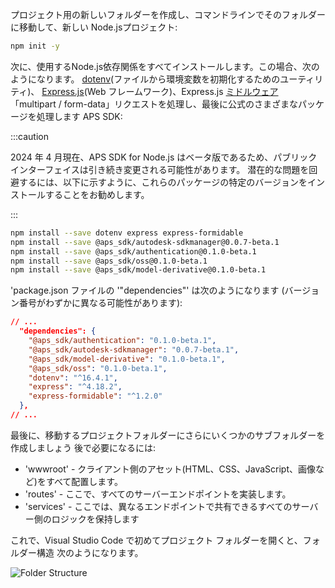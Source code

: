 プロジェクト用の新しいフォルダーを作成し、コマンドラインでそのフォルダーに移動して、新しい
Node.jsプロジェクト:

```bash
npm init -y
```

次に、使用するNode.js依存関係をすべてインストールします。この場合、次のようになります。
[dotenv](https://www.npmjs.com/package/dotenv)(ファイルから環境変数を初期化するためのユーティリティ)、
[Express.js](https://expressjs.com)(Web フレームワーク)、Express.js [ミドルウェア](https://expressjs.com/en/guide/using-middleware.html)
「multipart / form-data」リクエストを処理し、最後に公式のさまざまなパッケージを処理します APS SDK:



:::caution

2024 年 4 月現在、APS SDK for Node.js はベータ版であるため、パブリック インターフェイスは引き続き変更される可能性があります。
潜在的な問題を回避するには、以下に示すように、これらのパッケージの特定のバージョンをインストールすることをお勧めします。


:::



```bash
npm install --save dotenv express express-formidable
npm install --save @aps_sdk/autodesk-sdkmanager@0.0.7-beta.1
npm install --save @aps_sdk/authentication@0.1.0-beta.1
npm install --save @aps_sdk/oss@0.1.0-beta.1
npm install --save @aps_sdk/model-derivative@0.1.0-beta.1
```

'package.json ファイルの '"dependencies"' は次のようになります
(バージョン番号がわずかに異なる可能性があります):

```json
// ...
  "dependencies": {
    "@aps_sdk/authentication": "0.1.0-beta.1",
    "@aps_sdk/autodesk-sdkmanager": "0.0.7-beta.1",
    "@aps_sdk/model-derivative": "0.1.0-beta.1",
    "@aps_sdk/oss": "0.1.0-beta.1",
    "dotenv": "^16.4.1",
    "express": "^4.18.2",
    "express-formidable": "^1.2.0"
  },
// ...
```

最後に、移動するプロジェクトフォルダーにさらにいくつかのサブフォルダーを作成しましょう
後で必要になるには:

- 'wwwroot' - クライアント側のアセット(HTML、CSS、JavaScript、画像など)をすべて配置します。
- 'routes' - ここで、すべてのサーバーエンドポイントを実装します。
- 'services' - ここでは、異なるエンドポイントで共有できるすべてのサーバー側のロジックを保持します

これで、Visual Studio Code で初めてプロジェクト フォルダーを開くと、フォルダー構造
次のようになります。

![Folder Structure](folder-structure.webp)
